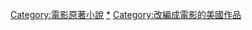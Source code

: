 [[Category:電影原著小說|Category:電影原著小說]]
[[Category:改编成其它媒体的美国小说|*]]
[[Category:改編成電影的美國作品|Category:改編成電影的美國作品]]